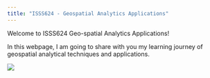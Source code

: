 ```yaml
---
title: "ISSS624 - Geospatial Analytics Applications"
---
```


Welcome to ISSS624 Geo-spatial Analytics Applications!

In this webpage, I am going to share with you my learning journey of geospatial analytical techniques and applications.

![](https://www.esri.com/about/newsroom/wp-content/uploads/2019/10/arcnews-banner-thegeospatialindustry-wide.jpg)
